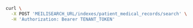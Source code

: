 <CodeGroup>

```bash cURL
curl \
  -X POST 'MEILISEARCH_URL/indexes/patient_medical_records/search' \
  -H 'Authorization: Bearer TENANT_TOKEN'
```

</CodeGroup>
